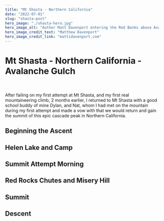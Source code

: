 ```yaml
---
title: "Mt Shasta - Northern California"
date: "2022-07-01"
slug: "shasta-post"
hero_image: "./shasta-hero.jpg"
hero_image_alt: "Author Matt Davenport entering the Red Banks above Avalanche Gulch on Mt Shasta."
hero_image_credit_text: "Matthew Davenport"
hero_image_credit_link: "mattidavenport.com"
---
```


# Mt Shasta - Northern California - Avalanche Gulch
\
\
After failing on my first attempt at Mt Shasta, and my first real mountaineering climb, 2 months earlier,
I returned to Mt Shasta with a good school buddy of mine Dylan, and Nat, whom I had met on the mountain
during my first attempt and made a vow with that we would return and gain the summit of this epic cascade peak in
Northern California.

## Beginning the Ascent

## Helen Lake and Camp

## Summit Attempt Morning

## Red Rocks Chutes and Misery Hill

## Summit

## Descent


